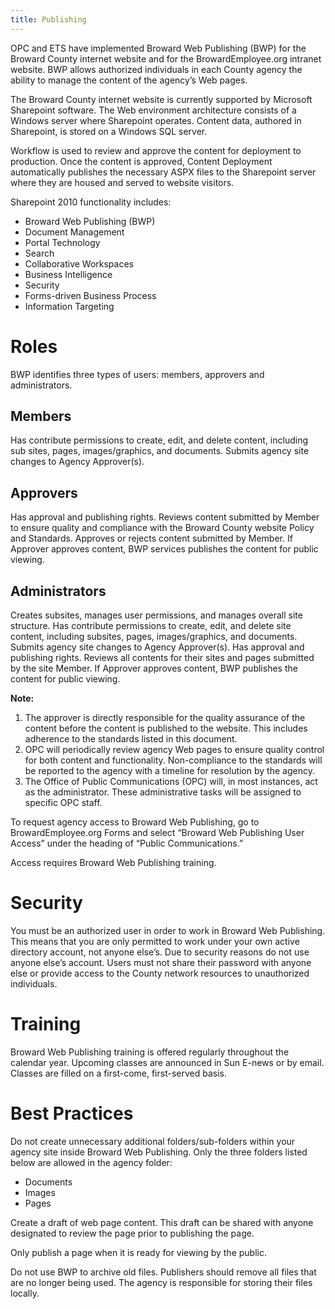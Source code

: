 ```yaml
---
title: Publishing
---
```


OPC and ETS have implemented Broward Web Publishing (BWP) for the Broward County internet website and for the BrowardEmployee.org intranet website. BWP allows authorized
individuals in each County agency the ability to manage the content of the agency’s Web pages.

The Broward County internet website is currently supported by Microsoft Sharepoint software. The Web environment architecture consists of a Windows server where Sharepoint operates. Content data, authored in Sharepoint, is stored on a Windows SQL server.

Workflow is used to review and approve the content for deployment to production. Once the content is approved, Content Deployment automatically publishes the necessary ASPX files to the Sharepoint server where they are housed and served to website visitors.

Sharepoint 2010 functionality includes:

- Broward Web Publishing (BWP)
- Document Management
- Portal Technology
- Search
- Collaborative Workspaces
- Business Intelligence
- Security
- Forms-driven Business Process
- Information Targeting

# Roles

BWP identifies three types of users: members, approvers and administrators.

## Members

Has contribute permissions to create, edit, and delete content, including sub sites, pages, images/graphics, and documents. Submits agency site changes to Agency Approver(s).

## Approvers

Has approval and publishing rights. Reviews content submitted by Member to ensure quality and compliance with the Broward County website Policy and Standards. Approves or rejects content submitted by Member. If Approver approves content, BWP services publishes the content for public viewing.

## Administrators

Creates subsites, manages user permissions, and manages overall site structure. Has contribute permissions to create, edit, and delete site content, including subsites, pages, images/graphics, and documents. Submits agency site changes to Agency Approver(s). Has approval and publishing rights. Reviews all contents for their sites and pages submitted by the site Member. If Approver approves content, BWP publishes the content for public viewing.

**Note:**

1. The approver is directly responsible for the quality assurance of the content before the content is published to the website. This includes adherence to the standards listed in this document.
2. OPC will periodically review agency Web pages to ensure quality control for both content and functionality. Non-compliance to the standards will be reported to the
   agency with a timeline for resolution by the agency.
3. The Office of Public Communications (OPC) will, in most instances, act as the administrator. These administrative tasks will be assigned to specific OPC staff.

To request agency access to Broward Web Publishing, go to BrowardEmployee.org Forms and select “Broward Web Publishing User Access” under the heading of “Public Communications.”

Access requires Broward Web Publishing training.

# Security

You must be an authorized user in order to work in Broward Web Publishing. This means that you are only permitted to work under your own active directory account, not anyone else’s. Due to security reasons do not use anyone else’s account. Users must not share their password with anyone else or provide access to the County network resources to unauthorized individuals.

# Training

Broward Web Publishing training is offered regularly throughout the calendar year. Upcoming classes are announced in Sun E-news or by email. Classes are filled on a first-come, first-served basis.

# Best Practices

Do not create unnecessary additional folders/sub-folders within your agency site inside Broward Web Publishing. Only the three folders listed below are allowed in the agency folder:

- Documents
- Images
- Pages

Create a draft of web page content. This draft can be shared with anyone designated to review the page prior to publishing the page.

Only publish a page when it is ready for viewing by the public.

Do not use BWP to archive old files. Publishers should remove all files that are no longer being
used. The agency is responsible for storing their files locally.
